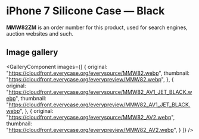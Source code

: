 
# iPhone 7 Silicone Case — Black

<Callout type='info' emoji='👉🏻'>**MMW82ZM** is an order number for this product, used for search engines, auction websites and such.</Callout>

## Image gallery

<GalleryComponent
    images={[
      {
        original: "https://cloudfront.everycase.org/everysource/MMW82.webp",
        thumbnail: "https://cloudfront.everycase.org/everypreview/MMW82.webp",
      },
      {
        original: "https://cloudfront.everycase.org/everysource/MMW82_AV1_JET_BLACK.webp",
        thumbnail: "https://cloudfront.everycase.org/everypreview/MMW82_AV1_JET_BLACK.webp",
      },
      {
        original: "https://cloudfront.everycase.org/everysource/MMW82_AV2.webp",
        thumbnail: "https://cloudfront.everycase.org/everypreview/MMW82_AV2.webp",
      }
    ]}
  />
